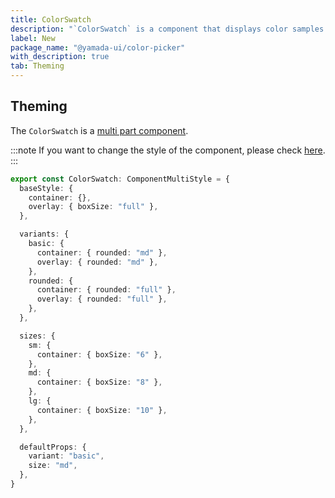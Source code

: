 ```yaml
---
title: ColorSwatch
description: "`ColorSwatch` is a component that displays color samples."
label: New
package_name: "@yamada-ui/color-picker"
with_description: true
tab: Theming
---
```


## Theming

The `ColorSwatch` is a [multi part component](/styled-system/theming/component-styles#multi-part-components).

:::note
If you want to change the style of the component, please check [here](/styled-system/theming/customize-theme#changing-the-style-of-components).
:::

```ts
export const ColorSwatch: ComponentMultiStyle = {
  baseStyle: {
    container: {},
    overlay: { boxSize: "full" },
  },

  variants: {
    basic: {
      container: { rounded: "md" },
      overlay: { rounded: "md" },
    },
    rounded: {
      container: { rounded: "full" },
      overlay: { rounded: "full" },
    },
  },

  sizes: {
    sm: {
      container: { boxSize: "6" },
    },
    md: {
      container: { boxSize: "8" },
    },
    lg: {
      container: { boxSize: "10" },
    },
  },

  defaultProps: {
    variant: "basic",
    size: "md",
  },
}
```
